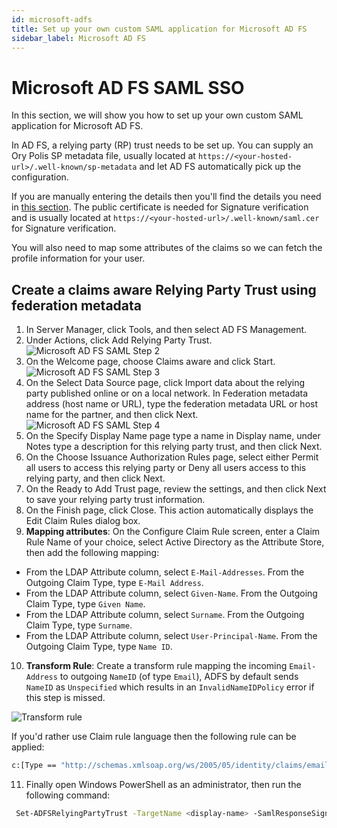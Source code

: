 ```yaml
---
id: microsoft-adfs
title: Set up your own custom SAML application for Microsoft AD FS
sidebar_label: Microsoft AD FS
---
```


# Microsoft AD FS SAML SSO

In this section, we will show you how to set up your own custom SAML application for Microsoft AD FS.

In AD FS, a relying party (RP) trust needs to be set up. You can supply an Ory Polis SP metadata file, usually located at
`https://<your-hosted-url>/.well-known/sp-metadata` and let AD FS automatically pick up the configuration.

If you are manually entering the details then you'll find the details you need in [this section](./generic-saml.mdx). The public
certificate is needed for Signature verification and is usually located at `https://<your-hosted-url>/.well-known/saml.cer` for
Signature verification.

You will also need to map some attributes of the claims so we can fetch the profile information for your user.

## Create a claims aware Relying Party Trust using federation metadata

1. In Server Manager, click Tools, and then select AD FS Management.
2. Under Actions, click Add Relying Party Trust. ![Microsoft AD FS SAML Step 2](../_assets/sso-providers/adfs/addtrust2.png)
3. On the Welcome page, choose Claims aware and click Start.
   ![Microsoft AD FS SAML Step 3](../_assets/sso-providers/adfs/addtrust3.png)
4. On the Select Data Source page, click Import data about the relying party published online or on a local network. In Federation
   metadata address (host name or URL), type the federation metadata URL or host name for the partner, and then click Next.
   ![Microsoft AD FS SAML Step 4](../_assets/sso-providers/adfs/addtrust4.png)
5. On the Specify Display Name page type a name in Display name, under Notes type a description for this relying party trust, and
   then click Next.
6. On the Choose Issuance Authorization Rules page, select either Permit all users to access this relying party or Deny all users
   access to this relying party, and then click Next.
7. On the Ready to Add Trust page, review the settings, and then click Next to save your relying party trust information.
8. On the Finish page, click Close. This action automatically displays the Edit Claim Rules dialog box.
9. **Mapping attributes**: On the Configure Claim Rule screen, enter a Claim Rule Name of your choice, select Active Directory as
   the Attribute Store, then add the following mapping:

- From the LDAP Attribute column, select `E-Mail-Addresses`. From the Outgoing Claim Type, type `E-Mail Address`.
- From the LDAP Attribute column, select `Given-Name`. From the Outgoing Claim Type, type `Given Name`.
- From the LDAP Attribute column, select `Surname`. From the Outgoing Claim Type, type `Surname`.
- From the LDAP Attribute column, select `User-Principal-Name`. From the Outgoing Claim Type, type `Name ID`.

10. **Transform Rule**: Create a transform rule mapping the incoming `Email-Address` to outgoing `NameID` (of type `Email`), ADFS
    by default sends `NameID` as `Unspecified` which results in an `InvalidNameIDPolicy` error if this step is missed.

![Transform rule](../_assets/sso-providers/adfs/nameid-email.png)

If you'd rather use Claim rule language then the following rule can be applied:

```sh
c:[Type == "http://schemas.xmlsoap.org/ws/2005/05/identity/claims/emailaddress"] => issue(Type = "http://schemas.xmlsoap.org/ws/2005/05/identity/claims/nameidentifier", Issuer = c.Issuer, OriginalIssuer = c.OriginalIssuer, Value = c.Value, ValueType = c.ValueType, Properties["http://schemas.xmlsoap.org/ws/2005/05/identity/claimproperties/format"] = "urn:oasis:names:tc:SAML:1.1:nameid-format:emailAddress");
```

11. Finally open Windows PowerShell as an administrator, then run the following command:

```sh
 Set-ADFSRelyingPartyTrust -TargetName <display-name> -SamlResponseSignature "MessageAndAssertion"
```
